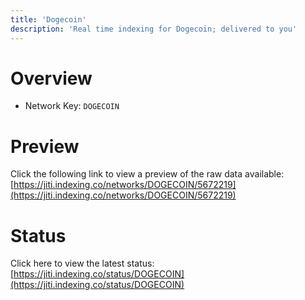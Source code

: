 ```yaml
---
title: 'Dogecoin'
description: 'Real time indexing for Dogecoin; delivered to you'
---
```


# Overview
- Network Key: `DOGECOIN`

# Preview
Click the following link to view a preview of the raw data available: [https://jiti.indexing.co/networks/DOGECOIN/5672219](https://jiti.indexing.co/networks/DOGECOIN/5672219)

# Status
Click here to view the latest status: [https://jiti.indexing.co/status/DOGECOIN](https://jiti.indexing.co/status/DOGECOIN)
